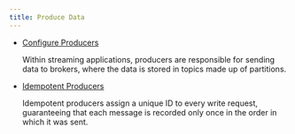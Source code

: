 ```yaml
---
title: Produce Data
---
```


<head>
    <meta name="title" content="Produce Data | Redpanda Docs"/>
    <meta name="description" content="Produce Data to Redpanda."/>
</head>

- [Configure Producers](../produce-data/configure-producers)

    Within streaming applications, producers are responsible for sending data to brokers, where the data is stored in topics made
    up of partitions.

- [Idempotent Producers](../produce-data/idempotent-producers)

    Idempotent producers assign a unique ID to every write request, guaranteeing that each message is recorded only once in the order in which it was sent.